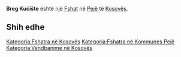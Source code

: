 {{Fshat në Kosovës
 | Emri                = Breg Kućište
| srp_N_name = Breg Kućište
| srp_N_FULL_NAME_RO = Breg Kućište
| srp_N_FULL_NAME_ND_RO = Breg Kuciste
| srp_N_SORT_NAME_RG = BREGKUCISTE
| srp_N_FULL_NAME_RG = Breg Kućište
| srp_N_FULL_NAME_ND_RG = Breg Kuciste

 | Emri (Rasa dhanore) = 
 | Figura              = 
 | Shteti              = Kosovo
 | Komuna              = Pejë
 | Kodi postar         = 
 | Sipërfaqja          = 

 | Popullsia           = 

 | Regj. i popullsisë  = 
 | Dend. e popullsisë  = 
 | Faqja zyrtare       = 
 <!--- Koordinatat ----> 
 | Gjerësia            = 42.6975
 | Gjatësia            = 20.0825
 | Lartësia            = 
}}
'''Breg Kućište''' është një [[Fshat]] në [[Pejë]] të [[Kosovës]].

<!-- == Gjeografia == -->
<!-- == Historia == -->
<!-- == Demografia == -->
== Shih edhe ==
{{Komuna Pejë}}
{{Kosovo-Administrata-Cung}}

[[Kategoria:Fshatra në Kosovës]]
[[Kategoria:Fshatra në Kommunes Pejë]]
[[Kategoria:Vendbanime në Kosovës]]